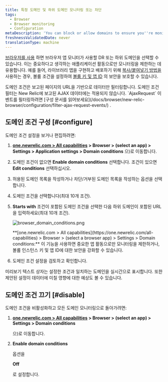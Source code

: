```yaml
---
title: 특정 도메인 및 하위 도메인 모니터링 또는 차단
tags:
  - Browser
  - Browser monitoring
  - Configuration
metaDescription: 'You can block or allow domains to ensure you''re monitoring only the most important activity, or to enhance the security of your license key.'
freshnessValidatedDate: never
translationType: machine
---
```



[브라우저를 사용](/docs/browser/new-relic-browser/getting-started/introduction-new-relic-browser) 하면 브라우저 앱 모니터가 사용할 DR 또는 하위 도메인을 선택할 수 있습니다. 이는 중요하다고 생각하는 애플리케이션 활동으로만 모니터링을 제한하는 데 유용합니다. 예를 들어, 라이브러리 앱을 구현하고 배포하기 위해 [복사/붙여넣기 방법을](/docs/browser/new-relic-browser/installation-configuration/add-apps-new-relic-browser) 사용하는 경우, 볼륨 조건을 설정하여 [<InlinePopover type="browser"/>볼륨 키 및 앱 ID](/docs/browser/new-relic-browser/installation-configuration/copy-browser-monitoring-license-key-app-id) 의 보안을 보호할 수 있습니다.

<Callout variant="tip">
  도메인 조건은 보고된 페이지의 URL을 기반으로 데이터만 필터링합니다. 도메인 조건 필터는 New Relic에 보고된 AJAX 데이터에는 적용되지 않습니다. `AjaxRequest` 이벤트를 필터링하려면 [구성 문서를 읽어보세요](/docs/browser/new-relic-browser/configuration/filter-ajax-request-events/) .
</Callout>

## 도메인 조건 구성 [#configure]

도메인 조건 설정을 보거나 편집하려면:

1. <DNT>**[one.newrelic.com > All capabilities](https://one.newrelic.com/all-capabilities) > Browser > (select an app) > Settings > Application settings > Domain conditions**</DNT> 으)로 이동합니다.

2. 도메인 조건이 없으면 <DNT>**Enable domain conditions**</DNT> 선택합니다. 조건이 있으면 <DNT>**Edit conditions**</DNT> 선택하십시오.

3. 허용된 도메인 목록을 작성하거나 차단/거부된 도메인 목록을 작성하는 옵션을 선택합니다.

4. 도메인 조건을 선택합니다(최대 10개 조건).

5. <DNT>**Starts with**</DNT> 조건이 포함된 도메인 조건을 선택한 다음 하위 도메인이 포함된 URL을 입력하세요(최대 10개 조건).

   <img
     title="browser_domain_conditions.png"
     alt="browser_domain_conditions.png"
     src={browserDomainSettings}
   />

   <figcaption>
     <DNT>**[one.newrelic.com > All capabilities](https://one.newrelic.com/all-capabilities) > Browser > (select a browser app) > Settings > Domain conditions:**</DNT> 이 기능을 사용하면 중요한 앱 활동으로만 모니터링을 제한하거나, 볼륨 인스턴스 키 및 앱 ID에 대한 보안을 강화할 수 있습니다.
   </figcaption>

6. 도메인 조건 설정을 검토하고 확인합니다.

미리보기 텍스트 상자는 설정한 조건과 일치하는 도메인을 실시간으로 표시합니다. 또한 제안된 설정이 데이터에 미칠 영향에 대한 예상도 볼 수 있습니다.

## 도메인 조건 끄기 [#disable]

도메인 조건을 비활성화하고 모든 도메인 모니터링으로 돌아가려면:

1. <DNT>**[one.newrelic.com > All capabilities](https://one.newrelic.com/all-capabilities) > Browser > (select an app) > Settings > Domain conditions**</DNT>

   으)로 이동합니다.

2. <DNT>**Enable domain conditions**</DNT>

   옵션을

   <DNT>**Off**</DNT>

   로 설정합니다.